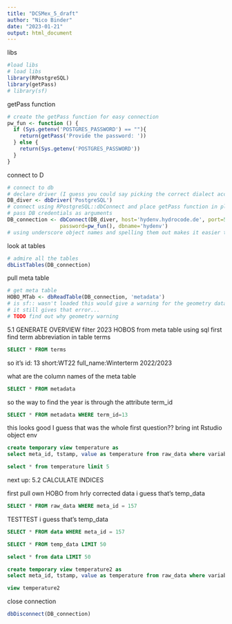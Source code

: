---
title: "DCSMex_5_draft"
author: "Nico Binder"
date: "2023-01-21"
output: html_document
---
libs
```{r}
#load libs
# load libs
library(RPostgreSQL)
library(getPass)
# library(sf)

```

getPass function
```{r}
# create the getPass function for easy connection
pw_fun <- function () {
  if (Sys.getenv('POSTGRES_PASSWORD') == ""){
    return(getPass('Provide the password: '))
  } else {
    return(Sys.getenv('POSTGRES_PASSWORD'))
  }
}
```

connect to D
```{r}
# connect to db
# declare driver (I guess you could say picking the correct dialect according to the DB)
DB_diver <- dbDriver('PostgreSQL')
# connect using RPostgreSQL::dbConnect and place getPass function in place of PW
# pass DB credentials as arguments
DB_connection <- dbConnect(DB_diver, host='hydenv.hydrocode.de', port=5432, user='hydenv', 
                 password=pw_fun(), dbname='hydenv')
# using underscore object names and spelling them out makes it easier to work through this

```

look at tables
```{r}
# admire all the tables
dbListTables(DB_connection)
```

pull meta table
```{r}
# get meta table 
HOBO_MTab <- dbReadTable(DB_connection, 'metadata')
# is sf:: wasn't loaded this would give a warning for the geometry data in col4
# it still gives that error... 
# TODO find out why geometry warning

```

5.1 GENERATE OVERVIEW
filter 2023 HOBOS from meta table using sql
first find term abbreviation in table terms
```{sql connection=DB_connection}
SELECT * FROM terms

```

so it's
id: 13	short:WT22	full_name:Winterterm 2022/2023

what are the column names of the meta table
```{sql connection=DB_connection}
SELECT * FROM metadata 
```

so the way to find the year is through the attribute term_id

```{sql connection=DB_connection}
SELECT * FROM metadata WHERE term_id=13
```

this looks good
I guess that was the whole first question??
bring int Rstudio object env
```{sql connection=DB_connection}
create temporary view temperature as
select meta_id, tstamp, value as temperature from raw_data where variable_id=1

select * from temperature limit 5
```





next up: 5.2 CALCULATE INDICES

first pull own HOBO from hrly corrected data
i guess that's temp_data
```{sql connection=DB_connection}
SELECT * FROM raw_data WHERE meta_id = 157
```


TESTTEST
i guess that's temp_data
```{sql connection=DB_connection}
SELECT * FROM data WHERE meta_id = 157
```


```{sql connection=DB_connection}
SELECT * FROM temp_data LIMIT 50
```

```{sql connection=DB_connection}
select * from data LIMIT 50


```


```{sql connection=DB_connection}
create temporary view temperature2 as
select meta_id, tstamp, value as temperature from raw_data where variable_id=1
```

```{sql connection=DB_connection}
view temperature2

```



close connection
```{r}
dbDisconnect(DB_connection)
```





